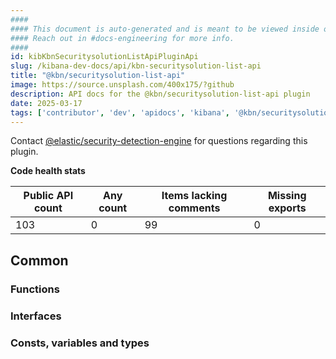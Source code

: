 ```yaml
---
####
#### This document is auto-generated and is meant to be viewed inside our experimental, new docs system.
#### Reach out in #docs-engineering for more info.
####
id: kibKbnSecuritysolutionListApiPluginApi
slug: /kibana-dev-docs/api/kbn-securitysolution-list-api
title: "@kbn/securitysolution-list-api"
image: https://source.unsplash.com/400x175/?github
description: API docs for the @kbn/securitysolution-list-api plugin
date: 2025-03-17
tags: ['contributor', 'dev', 'apidocs', 'kibana', '@kbn/securitysolution-list-api']
---
```




Contact [@elastic/security-detection-engine](https://github.com/orgs/elastic/teams/security-detection-engine) for questions regarding this plugin.

**Code health stats**

| Public API count  | Any count | Items lacking comments | Missing exports |
|-------------------|-----------|------------------------|-----------------|
| 103 | 0 | 99 | 0 |

## Common

### Functions
<DocDefinitionList data={kbnSecuritysolutionListApiObj.common.functions}/>

### Interfaces
<DocDefinitionList data={kbnSecuritysolutionListApiObj.common.interfaces}/>

### Consts, variables and types
<DocDefinitionList data={kbnSecuritysolutionListApiObj.common.misc}/>

